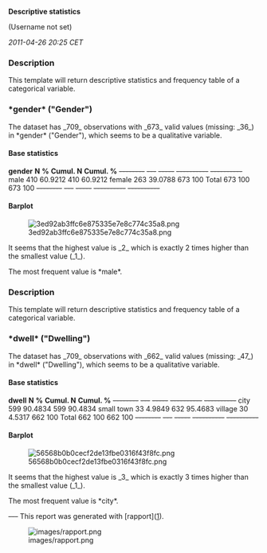 '''Descriptive statistics'''

(Username not set)

''2011-04-26 20:25 CET''


=== Description ===

This template will return descriptive statistics and frequency table of a categorical variable. 

=== *gender* ("Gender") ===

The dataset has _709_ observations with _673_ valid values (missing: _36_) in *gender* ("Gender"), which seems to be a qualitative variable. 

==== Base statistics ====

'''gender'''   '''N'''   '''%'''     '''Cumul. N'''   '''Cumul. %'''  
<s>--------</s> <s>---</s> <s>-----</s> <s>----------</s> <s>----------</s>
male         410     60.9212   410            60.9212       
female       263     39.0788   673            100           
Total        673     100       673            100           
<s>--------</s> <s>---</s> <s>-----</s> <s>----------</s> <s>----------</s>

==== Barplot ====

[[Image:3ed92ab3ffc6e875335e7e8c774c35a8.png|center]]

It seems that the highest value is _2_ which is exactly 2 times higher than the smallest value (_1_). 

The most frequent value is *male*. 

=== Description ===

This template will return descriptive statistics and frequency table of a categorical variable. 

=== *dwell* ("Dwelling") ===

The dataset has _709_ observations with _662_ valid values (missing: _47_) in *dwell* ("Dwelling"), which seems to be a qualitative variable. 

==== Base statistics ====

'''dwell'''    '''N'''   '''%'''     '''Cumul. N'''   '''Cumul. %'''  
<s>--------</s> <s>---</s> <s>-----</s> <s>----------</s> <s>----------</s>
city         599     90.4834   599            90.4834       
small town   33      4.9849    632            95.4683       
village      30      4.5317    662            100           
Total        662     100       662            100           
<s>--------</s> <s>---</s> <s>-----</s> <s>----------</s> <s>----------</s>

==== Barplot ====

[[Image:56568b0b0cecf2de13fbe0316f43f8fc.png|center]]

It seems that the highest value is _3_ which is exactly 3 times higher than the smallest value (_1_). 

The most frequent value is *city*. 

<s>---</s>
This report was generated with [rapport]([http://rapport-package.info/]). 

[[Image:images/rapport.png|center]]

<!-- wiki code generated by txt2tags 2.6 (http://txt2tags.org) -->
<!-- cmdline: txt2tags -\-encoding=UTF-8 -t wiki -o demo/descriptives-univar-factor.wiki demo/descriptives-univar-factor.txt -->
